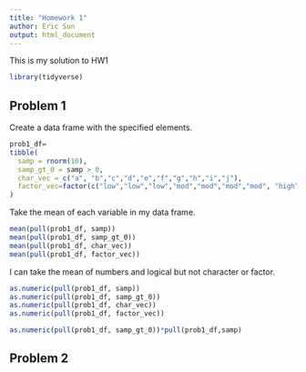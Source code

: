 ```yaml
---
title: "Homework 1"
author: Eric Sun
output: html_document
---
```


This is my solution to HW1

```r
library(tidyverse)
```


## Problem 1

Create a data frame with the specified elements.

```r
prob1_df=
tibble(
  samp = rnorm(10),
  samp_gt_0 = samp > 0,
  char_vec = c("a", "b","c","d","e","f","g","h","i","j"),
  factor_vec=factor(c("low","low","low","mod","mod","mod","mod", "high","high","high"))
)
```
Take the mean of each variable in my data frame.
```r
mean(pull(prob1_df, samp))
mean(pull(prob1_df, samp_gt_0))
mean(pull(prob1_df, char_vec))
mean(pull(prob1_df, factor_vec))
```

I can take the mean of numbers and logical but not character or factor.
```r
as.numeric(pull(prob1_df, samp))
as.numeric(pull(prob1_df, samp_gt_0))
as.numeric(pull(prob1_df, char_vec))
as.numeric(pull(prob1_df, factor_vec))
```

```r
as.numeric(pull(prob1_df, samp_gt_0))*pull(prob1_df,samp)
```


## Problem 2


